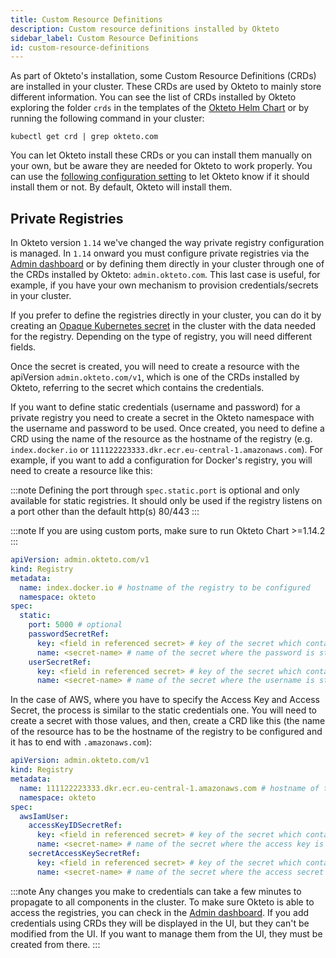 ```yaml
---
title: Custom Resource Definitions
description: Custom resource definitions installed by Okteto
sidebar_label: Custom Resource Definitions
id: custom-resource-definitions
---
```



As part of Okteto's installation, some Custom Resource Definitions (CRDs) are installed in your cluster. These CRDs are used by Okteto to mainly store different information. You can see the list of CRDs installed by Okteto exploring the folder `crds` in the templates of the [Okteto Helm Chart](https://artifacthub.io/packages/helm/okteto/okteto) or by running the following command in your cluster:

```console
kubectl get crd | grep okteto.com
```

You can let Okteto install these CRDs or you can install them manually on your own, but be aware they are needed for Okteto to work properly. You can use the [following configuration setting](/self-hosted/administration/configuration.mdx#crds) to let Okteto know if it should install them or not. By default, Okteto will install them.

## Private Registries

In Okteto version `1.14` we've changed the way private registry configuration is managed. In `1.14` onward you must configure private registries via the [Admin dashboard](administration/dashboard.mdx#registry-credentials) or by defining them directly in your cluster through one of the CRDs installed by Okteto: `admin.okteto.com`. This last case is useful, for example, if you have your own mechanism to provision credentials/secrets in your cluster.

If you prefer to define the registries directly in your cluster, you can do it by creating an [Opaque Kubernetes secret](https://kubernetes.io/docs/concepts/configuration/secret/#creating-a-secret) in the cluster with the data needed for the registry. Depending on the type of registry, you will need different fields.

Once the secret is created, you will need to create a resource with the apiVersion `admin.okteto.com/v1`, which is one of the CRDs installed by Okteto, referring to the secret which contains the credentials.

If you want to define static credentials (username and password) for a private registry you need to create a secret in the Okteto namespace with the username and password to be used. Once created, you need to define a CRD using the name of the resource as the hostname of the registry (e.g. `index.docker.io` or `111122223333.dkr.ecr.eu-central-1.amazonaws.com`). For example, if you want to add a configuration for Docker's registry, you will need to create a resource like this:

:::note
Defining the port through `spec.static.port` is optional and only available for static registries. It should only be used if the registry listens on a port other than the default http(s) 80/443
:::

:::note
If you are using custom ports, make sure to run Okteto Chart >=1.14.2
:::

```yaml
apiVersion: admin.okteto.com/v1
kind: Registry
metadata:
  name: index.docker.io # hostname of the registry to be configured
  namespace: okteto
spec:
  static:
    port: 5000 # optional
    passwordSecretRef:
      key: <field in referenced secret> # key of the secret which contains the password
      name: <secret-name> # name of the secret where the password is stored
    userSecretRef:
      key: <field in referenced secret> # key of the secret which contains the username
      name: <secret-name> # name of the secret where the username is stored
```

In the case of AWS, where you have to specify the Access Key and Access Secret, the process is similar to the static credentials one. You will need to create a secret with those values, and then, create a CRD like this (the name of the resource has to be the hostname of the registry to be configured and it has to end with `.amazonaws.com`):

```yaml
apiVersion: admin.okteto.com/v1
kind: Registry
metadata:
  name: 111122223333.dkr.ecr.eu-central-1.amazonaws.com # hostname of the registry to be configured
  namespace: okteto
spec:
  awsIamUser:
    accessKeyIDSecretRef:
      key: <field in referenced secret> # key of the secret which contains the access key
      name: <secret-name> # name of the secret where the access key is stored
    secretAccessKeySecretRef:
      key: <field in referenced secret> # key of the secret which contains the access secret key
      name: <secret-name> # name of the secret where the access secret is stored
```

:::note
Any changes you make to credentials can take a few minutes to propagate to all components in the cluster. To make sure Okteto is able to access the registries, you can check in the [Admin dashboard](administration/dashboard.mdx#registry-credentials). If you add credentials using CRDs they will be displayed in the UI, but they can't be modified from the UI. If you want to manage them from the UI, they must be created from there.
:::
